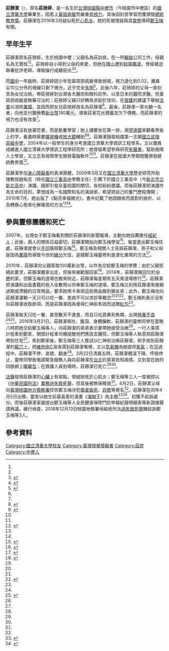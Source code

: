 {{Infobox person
| 姓名       = 莊靜潔
| 圖像       = 莊靜潔.jpg
| 圖像說明   = 莊靜潔的肖像
| 出生日期   = 1986年
| 本名       = 莊猗婷
| 出生地點   = {{TWN}}[[桃園縣|桃園縣]][[中壢市|中壢市]]
| 逝世日期   = {{Death date|2016|03|22}}（30歲）
| 逝世地點   = {{TWN}}[[桃園市|桃園市]][[中壢區|中壢區]]
| 死因       = [[心肌炎|心肌炎]]（懷疑）
| 母校       = [[國立清華大學|國立清華大學]]
| 知名作品   = 《點亮幸福微光》
| 宗派       = 鄭玉梅領導的[[靈修|靈修]]團體
| 獲獎       = [[總統教育獎_(中華民國)|總統教育獎]]（2011年）
| 學歷       = [[碩士|碩士]]
| 父母       = 父親：莊訓良<br />母親：王寶桂
}}
'''莊靜潔'''（{{bd|1986年||2016年|3月22日}}），原名'''莊猗婷'''，是一名生於[[台灣|台灣]][[桃園縣|桃園縣]][[中壢市|中壢市]]（今桃園市中壢區）的[[國立清華大學|國立清華大學]]畢業生，因患上[[黃斑病變|黃斑病變]]而嚴重[[低視力|低視力]]，其後因刻苦學習而獲頒發[[總統教育獎_(中華民國)|總統教育獎]]。莊靜潔在2016年3月疑似死於[[心肌炎|心肌炎]]，她的死被懷疑與其[[靈修|靈修]]導師[[鄭玉梅|鄭玉梅]]有關。

== 早年生平 ==
莊靜潔原名莊猗婷，生於桃園中壢；父親名為莊訓良，在一所[[輪胎|輪胎]]公司工作，母親名為王寶桂<ref name="AUTO"/><ref name="聯合報"/>。莊猗婷自小得到父母的疼愛，但她在[[國小|國小]]遭到[[校園霸凌|校園霸凌]]，曾經被迫聯署批評老師，導致操行成績惡劣<ref name="AUTO">{{cite book|author1=莊靜潔|year=2010|title=點亮幸福微光|publisher=寶瓶文化|isbn=9789866249143}}</ref><ref name="聯合報">{{cite news|title=誤信密醫 花180萬 還是無效|accessdate=2016-03-31|agency=聯合報|date=2005-03-18|url=http://i.imgur.com/ewWSBpq.jpg|archiveurl=https://archive.is/20161213125814/http://i.imgur.com/ewWSBpq.jpg|archivedate=2016-12-13|deadurl=no}}</ref>。

唸[[國中|國中]]一年級時，莊猗婷因少年型黃斑部病變導致弱視，視力退化到0.02，離鼻尖10公分外的視線只剩下微光，近乎完全[[失明|失明]]<ref name="台灣蘋果日報">{{cite news|title=【遺憾】視線10公分的距離　微光女孩驟逝|url=http://www.appledaily.com.tw/realtimenews/article/local/20160329/827215/applesearch/%E3%80%90%E9%81%BA%E6%86%BE%E3%80%91%E8%A6%96%E7%B7%9A10%E5%85%AC%E5%88%86%E7%9A%84%E8%B7%9D%E9%9B%A2%E3%80%80%E5%BE%AE%E5%85%89%E5%A5%B3%E5%AD%A9%E9%A9%9F%E9%80%9D|accessdate=2016-03-31|agency=台灣蘋果日報|date=2016-03-29|archiveurl=https://archive.is/20160331171443/http://www.appledaily.com.tw/realtimenews/article/local/20160329/827215/applesearch/%E3%80%90%E9%81%BA%E6%86%BE%E3%80%91%E8%A6%96%E7%B7%9A10%E5%85%AC%E5%88%86%E7%9A%84%E8%B7%9D%E9%9B%A2%E3%80%80%E5%BE%AE%E5%85%89%E5%A5%B3%E5%AD%A9%E9%A9%9F%E9%80%9D|archivedate=2016-03-31|deadurl=no}}</ref>。此後六年，莊猗婷的父母一直刻苦為女兒治病，帶莊猗婷到台灣各大醫院和眼科診所、以至日本的醫院求醫，但黃斑部病變是無藥可治的；莊猗婷父親只好轉為求助於信仰，在[[靈媒|靈媒]]的建議下舉辦[[法會|法會]]以消除[[業障|業障]]，並因而把女兒莊猗婷改名為莊靜潔<ref name="聯合報"/>。最後，莊靜潔一家光顧一名{{link-en|無牌執業|Practicing without a license|無牌行醫}}者，向他支付醫療費[[新台幣|新台幣]]180萬元，導致莊家花光積蓄並欠下債務，而莊靜潔的視力也沒有改善<ref name="聯合報"/>。

莊靜潔沒有放棄唸書，而是勤奮學習；她上課要坐在第一排，用[[望遠鏡|望遠鏡]]來觀看黑板上的字，看書時需要[[擴視機|擴視機]]或[[放大鏡|放大鏡]]輔助<ref name="自由時報">{{cite news|title=莊靜潔視障苦讀 出書演講點亮生命|url=http://news.ltn.com.tw/news/life/paper/973950|accessdate=2016-04-01|agency=自由時報|date=2016-03-30|archiveurl=https://archive.is/20160401153034/http://news.ltn.com.tw/news/life/paper/973950|archivedate=2016-04-01|deadurl=no}}</ref><ref name="三立新聞網">{{cite news|title=生命鬥士莊靜潔猝死　家屬指控靈修團體害命|url=http://www.setn.com/News.aspx?NewsID=133958|accessdate=2016-04-01|agency=三立新聞網|date=2016-03-29|archiveurl=https://archive.is/20160401153830/http://www.setn.com/News.aspx?NewsID=133958|archivedate=2016-04-01|deadurl=no}}</ref>。莊靜潔錄取桃園第一志願[[國立武陵高級中學|國立武陵高級中學]]，2004年以一般學生的身分考進國立清華大學資訊工程學系，又以優異成績進入國立清華大學資訊工程學研究所；她曾經希望參與研究[[有聲書|有聲書]]，幫助視障人士學習，又立志為視障學生開發電腦軟件<ref name="自由時報"/><ref name="三立新聞網"/>。莊靜潔在就讀大學期間獲頒發總統教育獎<ref name="自由時報2">{{cite news|author1=周敏鴻|title=總統教育獎得主莊靜潔之死 疑雲重重|url=http://news.ltn.com.tw/news/society/breakingnews/1648247|accessdate=2016-04-03|agency=自由時報|date=2016-03-29|archiveurl=https://archive.is/20160403141402/http://news.ltn.com.tw/news/society/breakingnews/1648247|archivedate=2016-04-03|deadurl=no}}</ref>。

莊靜潔參加[[身心障礙者|身心障礙者]]的表演團體，2009年3月又在[[國立清華大學|國立清華大學]]歷史研究所助理教授趙祐志（時任[[國立三重高中|國立三重高中]]學務主任）引薦下於國立三重高中（今[[新北市立新北高中|新北市立新北高中]]）演講，隨即引發全臺校園的關切，各校紛紛邀講。而後莊靜潔把演講作為生命的目的，夢想成為一名國際知名的演說家，希望把自己的奮鬥歷程傳開；2010年7月，她出版了《點亮幸福微光》，書中記載了她因眼疾而面對的挫折、以及轉換心態來化解痛苦的方法<ref name="自由時報"/><ref name="台灣蘋果日報"/>。

== 參與靈修團體和死亡 ==
{{UTC+8}}
2007年，台灣女子鄭玉梅看到關於莊靜潔的新聞報導，主動向她自薦擔任[[經紀公司|經紀人]]；此後，兩人的關係日益密切，莊靜潔開始向鄭玉梅學習{{link-en|仁神術|Jin Shin Do}}<ref name="自由時報3">{{cite news|author1=周敏鴻|author2=李容萍|title=靈修害命？ 總統教育獎得主莊靜潔猝死|url=http://news.ltn.com.tw/news/life/paper/973949|accessdate=2016-04-03|agency=自由時報|date=2016-03-30|archiveurl=https://archive.is/20160403143215/http://news.ltn.com.tw/news/life/paper/973949|archivedate=2016-04-03|deadurl=no}}</ref>。每當進出鄭玉梅住處，莊靜潔就會以[[手印|手印]]膜拜鄭玉梅<ref>{{cite news|title=鑽研仁神術害命？鄰居眼中莊靜潔：詭異|url=http://news.ebc.net.tw/news.php?nid=16430|accessdate=2016-10-30|agency=東森新聞|archiveurl=https://archive.is/20161030112309/http://news.ebc.net.tw/news.php?nid=16430|archivedate=2016-10-30|deadurl=no}}</ref>。鄭玉梅及相關人士告訴莊靜潔，孩子和父母是因為[[業障|業障]]而導致今世的[[緣分|緣分]]欠佳，追隨鄭玉梅靈修則是渡化業障的方法<ref name="自由時報4">{{cite news|author1=李容萍|author2=周敏鴻|title=靈修後性情丕變 父母質疑死因不單純|url=http://news.ltn.com.tw/news/life/paper/973951|accessdate=2016-04-03|agency=自由時報|date=2016-03-30|archiveurl=https://archive.is/20160403152150/http://news.ltn.com.tw/news/life/paper/973951|archivedate=2016-04-03|deadurl=no}}</ref>。

2010年，莊靜潔向父親索取100萬新台幣，以作為交給鄭玉梅的學費；由於父親拒絕此要求，莊靜潔離家出走，但後來被勸服回家<ref name="聯合報2">{{cite news|author1=聯合報|title=總統教育獎得主猝死 父母控靈修害死女兒|url=http://udn.com/news/story/2/1595202-%E6%9B%BE%E7%8D%B2%E6%95%99%E8%82%B2%E7%8D%8E-%E8%8E%8A%E9%9D%9C%E6%BD%94%E7%88%B6%E6%AF%8D%E6%8E%A7%E9%9D%88%E4%BF%AE%E5%AE%B3%E6%AD%BB%E5%A5%B3%E5%85%92|accessdate=2016-04-03|agency=聯合報|date=2016-03-29|archiveurl=https://archive.is/20160403152315/http://udn.com/news/story/2/1595202-%E6%9B%BE%E7%8D%B2%E6%95%99%E8%82%B2%E7%8D%8E-%E8%8E%8A%E9%9D%9C%E6%BD%94%E7%88%B6%E6%AF%8D%E6%8E%A7%E9%9D%88%E4%BF%AE%E5%AE%B3%E6%AD%BB%E5%A5%B3%E5%85%92|archivedate=2016-04-03|deadurl=no}}</ref>。2014年，莊靜潔搬回位於[[中壢|中壢]]的家，但鄭玉梅的道場也搬來附近，莊靜潔每星期有五天來道場修行<ref name="自由時報4"/>。莊靜潔把演講和出版書籍的收入全數用以供奉鄭玉梅的道場，鄭玉梅又利用莊靜潔來推銷過期或滯銷的日常用品，要求她用卡車把這些商品搬到親友家；此外，鄭玉梅也向莊靜潔灌輸一天只可以吃一餐、患病不可以求診等概念<ref name="自由時報4"/><ref name="聯合報2"/><ref name="韩新日报">{{cite news|title=疑遭靈修團體施虐 清大碩士莊靜潔離奇死亡|url=http://www.hanshinnews.com/news/articleView.html?idxno=15965|accessdate=2016-04-03|agency=韩新日报|date=2016-03-31|archiveurl=https://archive.is/20160403152609/http://www.hanshinnews.com/news/articleView.html?idxno=15965|archivedate=2016-04-03|deadurl=no}}</ref>。鄭玉梅則表示沒有向莊靜潔收取款項，而是莊靜潔因為覺得仁神術有效而送贈[[紅包|紅包]]<ref name="自由時報2"/>。

莊靜潔每天只吃一餐、甚至數天不進食，而且只吃蔬果和魚類，出現[[營養不良|營養不良]]<ref name="韩新日报"/><ref name="ETtoday">{{cite news|title=靈修師用「仁神術」治療莊靜潔 母控：死得好冤！|url=http://www.ettoday.net/news/20160330/672028.htm|accessdate=2016-04-03|agency=ETtoday|date=2016-03-30|archiveurl=https://archive.is/20160403160808/http://www.ettoday.net/news/20160330/672028.htm|archivedate=2016-04-03|deadurl=no}}</ref>。2016年3月21日，莊靜潔嘔吐、腹瀉、身體癱軟，莊靜潔的靈修同學在當晚八時把她交給鄭玉梅等人，向莊靜潔的弟弟表示要帶她接受治療<ref name="韩新日报"/>。一行人乘搭計程車到鄭家，期間計程車司機提醒他們應該去醫院，但鄭玉梅等人執意把莊靜潔帶到住宅<ref name="自由時報2"/>。來到鄭家後，鄭玉梅等三人嘗試以仁神術治療莊靜潔，把手放到莊靜潔的[[腧穴|腧穴]]上，把[[維他命C|維他命C]]溶液滴到莊靜潔嘴裡，又以[[氫氧機|氫氧機]]為她提供[[氧氣|氧氣]]；在這過程中，莊靜潔不停{{link-en|乾嘔|Retching}}、哀號、翻身<ref name="自由時報3"/>。3月22日清晨五時，莊靜潔體溫下降、呼吸停止，靈修同學致电請緊急服務人員向莊靜潔在[[台北|台北]]的弟弟告知病情，又刻意在她的四肢綁上[[暖暖包|暖暖包]]；在救護人員到場時，莊靜潔已死亡<ref name="自由時報3"/><ref name="韩新日报"/>。

[[法醫|法醫]]發現莊靜潔的[[心臟|心臟]]上有斑點，懷疑她死於心肌炎；鄭玉梅等三人一度被控以《[[中華民國刑法|中華民國刑法]]》[[業務過失致死罪|業務過失致死罪]]，但其後被無保釋放<ref name="ETtoday"/>。4月2日，莊靜潔父母向[[臺灣桃園地方檢察署|臺灣桃園地方檢察署]]控告鄭玉梅涉犯[[傷害致死|傷害致死]]、[[詐欺|詐欺]]等罪名<ref name="聯合報3"/>。莊靜潔在同年4月5日出殯，靈堂以她生前最喜愛的漫畫《[[海賊王|海賊王]]》為主題<ref name="聯合報3">{{cite news|author1=呂開瑞|title=清大研究生莊靜潔父母 淚告靈修老師|url=http://udn.com/news/story/7320/1603819-%E6%B8%85%E5%A4%A7%E7%A0%94%E7%A9%B6%E7%94%9F%E8%8E%8A%E9%9D%9C%E6%BD%94%E7%88%B6%E6%AF%8D-%E6%B7%9A%E5%91%8A%E9%9D%88%E4%BF%AE%E8%80%81%E5%B8%AB|accessdate=2016-04-03|agency=聯合報|date=2016-04-02|archiveurl=https://archive.is/20160403163315/http://udn.com/news/story/7320/1603819-%E6%B8%85%E5%A4%A7%E7%A0%94%E7%A9%B6%E7%94%9F%E8%8E%8A%E9%9D%9C%E6%BD%94%E7%88%B6%E6%AF%8D-%E6%B7%9A%E5%91%8A%E9%9D%88%E4%BF%AE%E8%80%81%E5%B8%AB|archivedate=2016-04-03|deadurl=no}}</ref><ref>{{cite news|author1=李容萍|title=莊靜潔人生謝幕 《航海王》靈堂陪她航向最愛的大海|url=http://news.ltn.com.tw/news/society/breakingnews/1654781|accessdate=2016-10-30|agency=自由時報|date=2016-04-05|archiveurl=https://archive.is/20161030112815/http://news.ltn.com.tw/news/society/breakingnews/1654781|archivedate=2016-10-30|deadurl=no}}</ref>。初獲不起訴處分。而後莊靜潔家屬提出鄭玉梅等人全民健康保險門診申報紀錄明細表等新證據聲請再議，續行偵查，2018年12月13日桃園地檢署偵結依刑法[[過失致死罪|過失致死罪]]嫌起訴鄭玉梅等3人。

== 參考資料 ==
{{reflist|2}}

[[Category:國立清華大學校友|Category:國立清華大學校友]]
[[Category:臺灣視覺障礙者|Category:臺灣視覺障礙者]]
[[Category:莊姓|Category:莊姓]]
[[Category:中壢人|Category:中壢人]]
